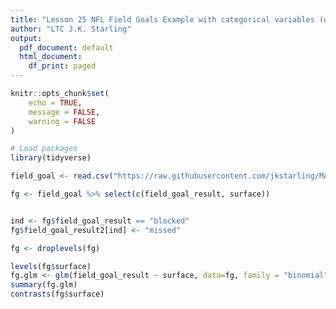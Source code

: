 ```yaml
---
title: "Lesson 25 NFL Field Goals Example with categorical variables (with # categories > 2)"
author: "LTC J.K. Starling"
output:
  pdf_document: default
  html_document:
    df_print: paged
---
```



```r
knitr::opts_chunk$set(
	echo = TRUE,
	message = FALSE,
	warning = FALSE
)

```

```r
# Load packages
library(tidyverse)

field_goal <- read.csv("https://raw.githubusercontent.com/jkstarling/MA376/main/fg_2021.csv",header=T, stringsAsFactors = TRUE)

fg <- field_goal %>% select(c(field_goal_result, surface))


ind <- fg$field_goal_result == "blocked"
fg$field_goal_result2[ind] <- "missed"

fg <- droplevels(fg)

```



```r
levels(fg$surface)
fg.glm <- glm(field_goal_result ~ surface, data=fg, family = "binomial")
summary(fg.glm)
contrasts(fg$surface)
```

